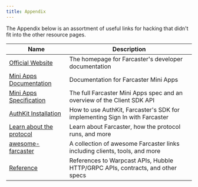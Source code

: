 ```yaml
---
title: Appendix
---
```


The Appendix below is an assortment of useful links for hacking that didn't fit into the other resource pages.

| Name | Description |
|------|-------------|
| [Official Website](https://docs.farcaster.xyz) | The homepage for Farcaster's developer documentation |
| [Mini Apps Documentation](https://miniapps.farcaster.xyz/) | Documentation for Farcaster Mini Apps |
| [Mini Apps Specification](https://miniapps.farcaster.xyz/docs/specification) | The full Farcaster Mini Apps spec and an overview of the Client SDK API |
| [AuthKit Installation](https://docs.farcaster.xyz/auth-kit/installation) | How to use AuthKit, Farcaster's SDK for implementing Sign In with Farcaster |
| [Learn about the protocol](https://docs.farcaster.xyz/learn) | Learn about Farcaster, how the protocol runs, and more |
| [awesome-farcaster](https://github.com/a16z/awesome-farcaster) | A collection of awesome Farcaster links including clients, tools, and more |
| [Reference](https://docs.farcaster.xyz/reference/) | References to Warpcast APIs, Hubble HTTP/GRPC APIs, contracts, and other specs |
